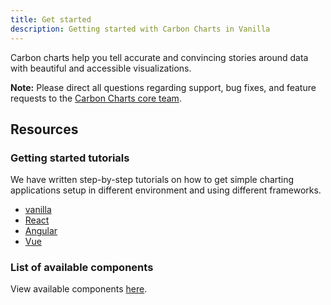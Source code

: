 ```yaml
---
title: Get started
description: Getting started with Carbon Charts in Vanilla
---
```


<PageDescription>

Carbon charts help you tell accurate and convincing stories around data with
beautiful and accessible visualizations.

</PageDescription>

<InlineNotification>

**Note:** Please direct all questions regarding support, bug fixes, and feature
requests to the
[Carbon Charts core team](https://github.com/carbon-design-system/carbon-charts#core-team).

</InlineNotification>

## Resources

<Row className="resource-card-group">
<Column colMd={4} colLg={4} noGutterSm>
  <ResourceCard
    subTitle="Carbon Charts repo"
    href="https://github.com/carbon-design-system/carbon-charts">
    <MdxIcon name="github" />
  </ResourceCard>
</Column>

<Column colMd={4} colLg={4} noGutterSm>
  <ResourceCard
    subTitle="Carbon Charts demo site"
    href="https://carbon-design-system.github.io/carbon-charts/">
    <MdxIcon name="storybook" />
  </ResourceCard>
</Column>

<Column colLg={4} colMd={4} noGutterSm>
  <ResourceCard
    subTitle="Data visualization master Sketch file"
    href="https://www.sketch.com/s/1a36060a-7a5d-4ddb-aab1-639caa1f74d4"
    actionIcon="download">
    <MdxIcon name="sketch" />
  </ResourceCard>
</Column>

</Row>

### Getting started tutorials

We have written step-by-step tutorials on how to get simple charting
applications setup in different environment and using different frameworks.

- [vanilla](https://carbon-design-system.github.io/carbon-charts/?path=/story/docs-getting-started--vanilla)
- [React](https://carbon-design-system.github.io/carbon-charts/?path=/story/docs-getting-started--react)
- [Angular](https://carbon-design-system.github.io/carbon-charts/?path=/story/docs-getting-started--angular)
- [Vue](https://carbon-design-system.github.io/carbon-charts/?path=/story/docs-getting-started--vue)

### List of available components

View available components
[here](https://github.com/carbon-design-system/carbon-charts#component-status).
